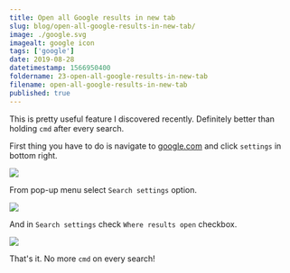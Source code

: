 ```yaml
---
title: Open all Google results in new tab
slug: blog/open-all-google-results-in-new-tab/
image: ./google.svg
imagealt: google icon
tags: ['google']
date: 2019-08-28
datetimestamp: 1566950400
foldername: 23-open-all-google-results-in-new-tab
filename: open-all-google-results-in-new-tab
published: true
---
```


This is pretty useful feature I discovered recently. Definitely better than holding `cmd` after every search.

First thing you have to do is navigate to [google.com](http://google.com) and click `settings` in bottom right.

![](./settings_button.png)

From pop-up menu select `Search settings` option.

![](./pop_up.png)

And in `Search settings` check `Where results open` checkbox.

![](./search_settings.png)

That's it. No more `cmd` on every search!

